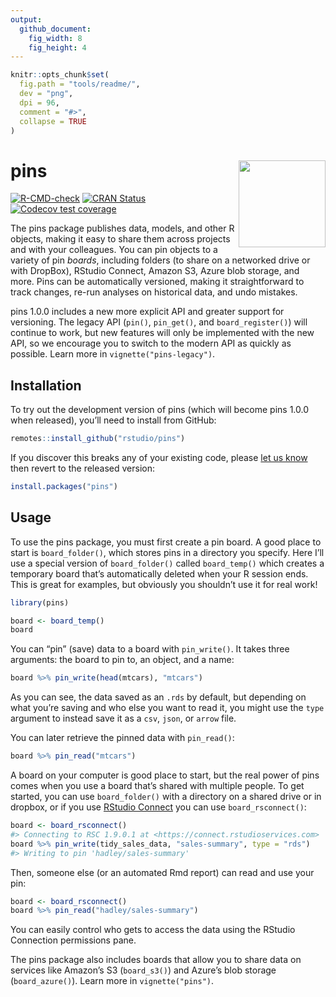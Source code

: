 ```yaml
---
output:
  github_document:
    fig_width: 8
    fig_height: 4
---
```


```r
knitr::opts_chunk$set(
  fig.path = "tools/readme/", 
  dev = "png",
  dpi = 96,
  comment = "#>",
  collapse = TRUE
)
```

# pins [<img src="man/figures/logo.png" align="right" height="139"/>](https://pins.rstudio.com)

<!-- badges: start -->

[![R-CMD-check](https://github.com/rstudio/pins/workflows/R-CMD-check/badge.svg)](https://github.com/rstudio/pins/actions) [![CRAN Status](https://www.r-pkg.org/badges/version/pins)](https://cran.r-project.org/package=pins) [![Codecov test coverage](https://codecov.io/gh/rstudio/pins/branch/master/graph/badge.svg)](https://codecov.io/gh/rstudio/pins?branch=master)

<!-- badges: end -->

The pins package publishes data, models, and other R objects, making it easy to share them across projects and with your colleagues.
You can pin objects to a variety of pin *boards*, including folders (to share on a networked drive or with DropBox), RStudio Connect, Amazon S3, Azure blob storage, and more.
Pins can be automatically versioned, making it straightforward to track changes, re-run analyses on historical data, and undo mistakes.

pins 1.0.0 includes a new more explicit API and greater support for versioning.
The legacy API (`pin()`, `pin_get()`, and `board_register()`) will continue to work, but new features will only be implemented with the new API, so we encourage you to switch to the modern API as quickly as possible.
Learn more in `vignette("pins-legacy")`.

## Installation

To try out the development version of pins (which will become pins 1.0.0 when released), you'll need to install from GitHub:

```r
remotes::install_github("rstudio/pins")
```

If you discover this breaks any of your existing code, please [let us know](https://github.com/rstudio/pins/issues) then revert to the released version:

```r
install.packages("pins")
```

## Usage

To use the pins package, you must first create a pin board.
A good place to start is `board_folder()`, which stores pins in a directory you specify.
Here I'll use a special version of `board_folder()` called `board_temp()` which creates a temporary board that's automatically deleted when your R session ends.
This is great for examples, but obviously you shouldn't use it for real work!

```r
library(pins)

board <- board_temp()
board
```

You can "pin" (save) data to a board with `pin_write()`.
It takes three arguments: the board to pin to, an object, and a name:

```r
board %>% pin_write(head(mtcars), "mtcars")
```

As you can see, the data saved as an `.rds` by default, but depending on what you're saving and who else you want to read it, you might use the `type` argument to instead save it as a `csv`, `json`, or `arrow` file.

You can later retrieve the pinned data with `pin_read()`:

```r
board %>% pin_read("mtcars")
```

A board on your computer is good place to start, but the real power of pins comes when you use a board that's shared with multiple people.
To get started, you can use `board_folder()` with a directory on a shared drive or in dropbox, or if you use [RStudio Connect](https://www.rstudio.com/products/connect/) you can use `board_rsconnect()`:

```r
board <- board_rsconnect()
#> Connecting to RSC 1.9.0.1 at <https://connect.rstudioservices.com>
board %>% pin_write(tidy_sales_data, "sales-summary", type = "rds")
#> Writing to pin 'hadley/sales-summary'
```

Then, someone else (or an automated Rmd report) can read and use your pin:

```r
board <- board_rsconnect()
board %>% pin_read("hadley/sales-summary")
```

You can easily control who gets to access the data using the RStudio Connection permissions pane.

The pins package also includes boards that allow you to share data on services like Amazon's S3 (`board_s3()`) and Azure's blob storage (`board_azure()`).
Learn more in `vignette("pins")`.
